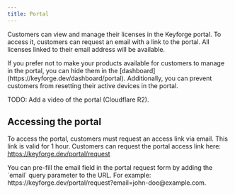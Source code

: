 ```yaml
---
title: Portal
---
```


Customers can view and manage their licenses in the Keyforge portal. To access it, customers can request an email with a link to the portal. All licenses linked to their email address will be available.

<Callout title="Hiding products">
  If you prefer not to make your products available for customers to manage in
  the portal, you can hide them in the
  [dashboard](https://keyforge.dev/dashboard/portal). Additionally, you can
  prevent customers from resetting their active devices in the portal.
</Callout>

TODO: Add a video of the portal (Cloudflare R2).

## Accessing the portal

To access the portal, customers must request an access link via email. This link is valid for 1 hour. Customers can request the portal access link here: https://keyforge.dev/portal/request

<Callout title="Pre-fill email">
  You can pre-fill the email field in the portal request form by adding the
  `email` query parameter to the URL. For example:
  https://keyforge.dev/portal/request?email=john-doe@example.com.
</Callout>

<ImageZoom
  src="https://r2.keyforge.dev/docs-portal-request.png"
  width={1920}
  height={1080}
  unoptimized
/>
